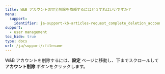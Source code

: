 ---
title: W&B アカウントの完全削除を依頼するにはどうすればいいですか？
menu:
  support:
    identifier: ja-support-kb-articles-request_complete_deletion_account
support:
  - user management
toc_hide: true
type: docs
url: /ja/support/:filename
---
W&B アカウントを削除するには、**設定** ページに移動し、下までスクロールして **アカウント削除** ボタンをクリックします。